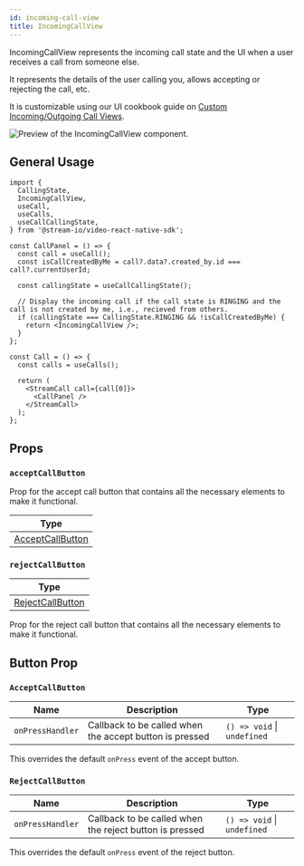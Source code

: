 ```yaml
---
id: incoming-call-view
title: IncomingCallView
---
```


IncomingCallView represents the incoming call state and the UI when a user receives a call from someone else.

It represents the details of the user calling you, allows accepting or rejecting the call, etc.

It is customizable using our UI cookbook guide on [Custom Incoming/Outgoing Call Views](../../05-ui-cookbook/05-custom-in-outcoming-call-views.mdx).

![Preview of the IncomingCallView component.](../../assets/04-ui-components/incoming-call-view.png)

## General Usage

```tsx
import {
  CallingState,
  IncomingCallView,
  useCall,
  useCalls,
  useCallCallingState,
} from '@stream-io/video-react-native-sdk';

const CallPanel = () => {
  const call = useCall();
  const isCallCreatedByMe = call?.data?.created_by.id === call?.currentUserId;

  const callingState = useCallCallingState();

  // Display the incoming call if the call state is RINGING and the call is not created by me, i.e., recieved from others.
  if (callingState === CallingState.RINGING && !isCallCreatedByMe) {
    return <IncomingCallView />;
  }
};

const Call = () => {
  const calls = useCalls();

  return (
    <StreamCall call={call[0]}>
      <CallPanel />
    </StreamCall>
  );
};
```

## Props

### `acceptCallButton`

Prop for the accept call button that contains all the necessary elements to make it functional.

| Type                                    |
| --------------------------------------- |
| [AcceptCallButton](#acceptcallbutton-1) |

### `rejectCallButton`

| Type                                    |
| --------------------------------------- |
| [RejectCallButton](#rejectcallbutton-1) |

Prop for the reject call button that contains all the necessary elements to make it functional.

## Button Prop

### `AcceptCallButton`

| Name             | Description                                             | Type                        |
| ---------------- | ------------------------------------------------------- | --------------------------- |
| `onPressHandler` | Callback to be called when the accept button is pressed | `() => void` \| `undefined` |

This overrides the default `onPress` event of the accept button.

### `RejectCallButton`

| Name             | Description                                             | Type                        |
| ---------------- | ------------------------------------------------------- | --------------------------- |
| `onPressHandler` | Callback to be called when the reject button is pressed | `() => void` \| `undefined` |

This overrides the default `onPress` event of the reject button.
